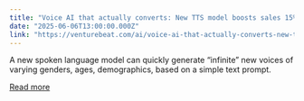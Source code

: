 ```yaml
---
title: "Voice AI that actually converts: New TTS model boosts sales 15% for major brands"
date: "2025-06-06T13:00:00.000Z"
link: "https://venturebeat.com/ai/voice-ai-that-actually-converts-new-tts-model-boosts-sales-15-for-major-brands/"
---
```


A new spoken language model can quickly generate “infinite” new voices of varying genders, ages, demographics, based on a simple text prompt.

[Read more](https://venturebeat.com/ai/voice-ai-that-actually-converts-new-tts-model-boosts-sales-15-for-major-brands/)
